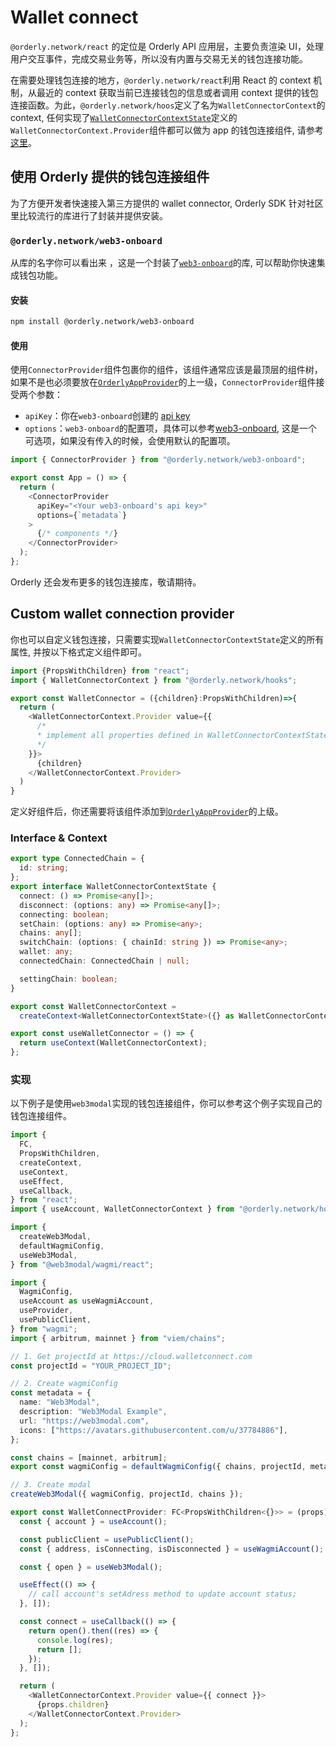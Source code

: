 # Wallet connect

`@orderly.network/react` 的定位是 Orderly API 应用层，主要负责渲染 UI，处理用户交互事件，完成交易业务等，所以没有内置与交易无关的钱包连接功能。

在需要处理钱包连接的地方，`@orderly.network/react`利用 React 的 context 机制，从最近的 context 获取当前已连接钱包的信息或者调用 context 提供的钱包连接函数。为此，`@orderly.network/hoos`定义了名为`WalletConnectorContext`的 context, 任何实现了[`WalletConnectorContextState`](/)定义的`WalletConnectorContext.Provider`组件都可以做为 app 的钱包连接组件, 请参考[这里](#custom-wallet-connection-provider)。

## 使用 Orderly 提供的钱包连接组件

为了方便开发者快速接入第三方提供的 wallet connector, Orderly SDK 针对社区里比较流行的库进行了封装并提供安装。

### `@orderly.network/web3-onboard`

从库的名字你可以看出来 ，这是一个封装了[`web3-onboard`](https://onboard.blocknative.com/docs/modules/react)的库, 可以帮助你快速集成钱包功能。

#### 安装

```bash npm2yarn copy
npm install @orderly.network/web3-onboard
```

#### 使用

使用`ConnectorProvider`组件包裹你的组件，该组件通常应该是最顶层的组件树，如果不是也必须要放在[`OrderlyAppProvider`](/components/configuration#orderlyappprovider)的上一级，`ConnectorProvider`组件接受两个参数：

- `apiKey`：你在`web3-onboard`创建的 [api key](https://explorer.blocknative.com/account)
- `options`：`web3-onboard`的配置项，具体可以参考[web3-onboard](https://onboard.blocknative.com/docs/modules/core#initialization), 这是一个可选项，如果没有传入的时候，会使用默认的配置项。

```typescript copy
import { ConnectorProvider } from "@orderly.network/web3-onboard";

export const App = () => {
  return (
    <ConnectorProvider
      apiKey="<Your web3-onboard's api key>"
      options={`metadata`}
    >
      {/* components */}
    </ConnectorProvider>
  );
};
```

Orderly 还会发布更多的钱包连接库，敬请期待。

## Custom wallet connection provider

你也可以自定义钱包连接，只需要实现`WalletConnectorContextState`定义的所有属性, 并按以下格式定义组件即可。

```typescript copy
import {PropsWithChildren} from "react";
import { WalletConnectorContext } from "@orderly.network/hooks";

export const WalletConnector = ({children}:PropsWithChildren)=>{
  return (
    <WalletConnectorContext.Provider value={{
      /* 
      * implement all properties defined in WalletConnectorContextState
      */
    }}>
      {children}
    </WalletConnectorContext.Provider>
  )
}
```

定义好组件后，你还需要将该组件添加到[`OrderlyAppProvider`](/components/configuration#orderlyappprovider)的上级。



### Interface & Context

```typescript copy
export type ConnectedChain = {
  id: string;
};
export interface WalletConnectorContextState {
  connect: () => Promise<any[]>;
  disconnect: (options: any) => Promise<any[]>;
  connecting: boolean;
  setChain: (options: any) => Promise<any>;
  chains: any[];
  switchChain: (options: { chainId: string }) => Promise<any>;
  wallet: any;
  connectedChain: ConnectedChain | null;

  settingChain: boolean;
}

export const WalletConnectorContext =
  createContext<WalletConnectorContextState>({} as WalletConnectorContextState);

export const useWalletConnector = () => {
  return useContext(WalletConnectorContext);
};
```

### 实现 

以下例子是使用`web3modal`实现的钱包连接组件，你可以参考这个例子实现自己的钱包连接组件。

```typescript copy
import {
  FC,
  PropsWithChildren,
  createContext,
  useContext,
  useEffect,
  useCallback,
} from "react";
import { useAccount, WalletConnectorContext } from "@orderly.network/hooks";

import {
  createWeb3Modal,
  defaultWagmiConfig,
  useWeb3Modal,
} from "@web3modal/wagmi/react";

import {
  WagmiConfig,
  useAccount as useWagmiAccount,
  useProvider,
  usePublicClient,
} from "wagmi";
import { arbitrum, mainnet } from "viem/chains";

// 1. Get projectId at https://cloud.walletconnect.com
const projectId = "YOUR_PROJECT_ID";

// 2. Create wagmiConfig
const metadata = {
  name: "Web3Modal",
  description: "Web3Modal Example",
  url: "https://web3modal.com",
  icons: ["https://avatars.githubusercontent.com/u/37784886"],
};

const chains = [mainnet, arbitrum];
export const wagmiConfig = defaultWagmiConfig({ chains, projectId, metadata });

// 3. Create modal
createWeb3Modal({ wagmiConfig, projectId, chains });

export const WalletConnectProvider: FC<PropsWithChildren<{}>> = (props) => {
  const { account } = useAccount();

  const publicClient = usePublicClient();
  const { address, isConnecting, isDisconnected } = useWagmiAccount();

  const { open } = useWeb3Modal();

  useEffect(() => {
    // call account's setAdress method to update account status;
  }, []);

  const connect = useCallback(() => {
    return open().then((res) => {
      console.log(res);
      return [];
    });
  }, []);

  return (
    <WalletConnectorContext.Provider value={{ connect }}>
      {props.children}
    </WalletConnectorContext.Provider>
  );
};
```
